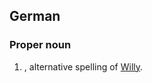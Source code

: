 ==German==

===Proper noun===
{{head|de|proper noun}}

# {{given name|male|lang=de}}, alternative spelling of [[Willy#German|Willy]].